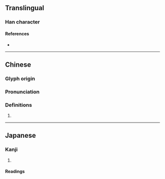 {{character info/new}}
==Translingual==

===Han character===
{{Han char|rn=46|rad=山|as=08|sn=11|four=25721|canj=UQMB|ids=⿰山青}}

====References====
* {{Han ref|kx=0314.250|dkj=08196|dj=0615.120|hdz=10777.010|uh=5D1D|ud=23837|bh=D4F6|bd=54518}}

----

==Chinese==
{{zh-forms}}

===Glyph origin===
{{Han etym}}

===Pronunciation===
{{zh-pron
|m=zhēng
|c=zang1
|mc=y
|oc=y
|cat=
}}

===Definitions===
{{zh-hanzi}}

# {{rfdef|zh}}

----

==Japanese==

===Kanji===
{{ja-kanji|grade=|rs=山08}}

# {{defn|lang=ja|sort=山08}}

====Readings====
{{ja-readings|on=さう,じゃう|kun=}}